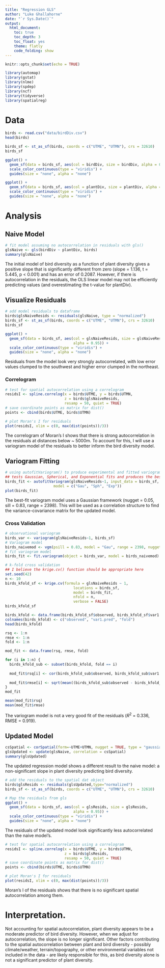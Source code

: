 ```yaml
---
title: "Regression GLS"
author: "Luke Ghallahorne"
date: "`r Sys.Date()`"
output: 
  html_document:
    toc: true
    toc_depth: 3
    toc_float: yes
    theme: flatly
    code_folding: show
---
```


```r
knitr::opts_chunk$set(echo = TRUE)
```

```r
library(automap)
library(gstat)
library(nlme)
library(spdep)
library(ncf)
library(tidyverse)
library(spatialreg)
```

# Data
```r
birds <- read.csv("data/birdDiv.csv")
head(birds)

birds_sf <- st_as_sf(birds, coords = c("UTME", "UTMN"), crs = 32610)
birds_sf
```

```r
ggplot() +
  geom_sf(data = birds_sf, aes(col = birdDiv, size = birdDiv, alpha = 0.95)) +
  scale_color_continuous(type = "viridis") +
  guides(size = "none", alpha = "none")

ggplot() +
  geom_sf(data = birds_sf, aes(col = plantDiv, size = plantDiv, alpha = 0.95)) +
  scale_color_continuous(type = "viridis") +
  guides(size = "none", alpha = "none")
```

# Analysis
## Naive Model

```r
# fit model assuming no autocorrelation in residuals with gls()
glsNaive <- gls(birdDiv ~ plantDiv, birds)
summary(glsNaive)
```

The initial model of bird diversity as a function of plant diversity gives a positive slope that is significantly different from zero (slope = 1.136, t = 5.445, p < 0.001) and has an error of 0.2087. However, if there is autocorrelation in the residuals, the OLS linear model may not be efficiently predicting values (and overestimating the t-value for plantDiv).

## Visualize Residuals

```r
# add model residuals to dataframe
birds$glsNaiveResids <- residuals(glsNaive, type = "normalized")
birds_sf <- st_as_sf(birds, coords = c("UTME", "UTMN"), crs = 32610)
birds_sf
```

```r
ggplot() +
  geom_sf(data = birds_sf, aes(col = glsNaiveResids, size = glsNaiveResids,
                               alpha = 0.95)) +
  scale_color_continuous(type = "viridis") +
  guides(size = "none", alpha = "none")
```

Residuals from the model look very strongly autocorrelated, with low error values clumped to the southwest and higher error clumped in the northeast.

### Correlogram
```r
# test for spatial autocorrelation using a correlogram
residsI <- spline.correlog(x = birds$UTME, y = birds$UTMN,
                           z = birds$glsNaiveResids, 
                           resamp = 50, quiet = TRUE)
# save coordinate points as matrix for dist()
points <- cbind(birds$UTME, birds$UTMN)

# plot Moran's I for residuals
plot(residsI, xlim = c(0, max(dist(points))/3))
```

The correlogram of Moran's I shows that there is strong autocorrelation in the residuals at distances below ~ 5000m. To account for this, I will use a variogram model of the residuals to better inform the bird diversity model.

## Variogram Fitting

```r
# using autofitVariogram() to produce experimental and fitted variogram
## tests Gaussian, Spherical, and Exponential fits and produces the best
birds_fit <- autofitVariogram(glsNaiveResids~1, input_data = birds_sf, 
                      model = c("Gau", "Sph", "Exp"))
plot(birds_fit)

```

The best-fit variogram model uses a Gaussian framework (nugget = 0.05, sill = 0.83, range = 2398). This will be used as a correlation structure to find the variance-covariance matrix for the updated model.

### Cross Validation
```r
# observational variogram
birds_var <- variogram(glsNaiveResids~1, birds_sf)
# Variogram model
birds_naivemod <- vgm(psill = 0.83, model = "Gau", range = 2398, nugget = 0.05)
# fit variogram model
birds_fit <- fit.variogram(object = birds_var, model = birds_naivemod)

# k-fold cross validation
## I believe the krige.cv() function should be appropriate here
set.seed(42)
n <- 10
birds_kfold_sf <- krige.cv(formula = glsNaiveResids ~ 1,
                               locations = birds_sf,
                               model = birds_fit,
                               nfold = n,
                               verbose = FALSE)
birds_kfold_sf
```

```r
birds_kfold <- data.frame(birds_kfold_sf$observed, birds_kfold_sf$var1.pred, birds_kfold_sf$fold)
colnames(birds_kfold) <- c("observed", "var1.pred", "fold")
head(birds_kfold)

rsq <- 1:n
rmse <- 1:n
fold <- 1:n

mod_fit <- data.frame(rsq, rmse, fold)

for (i in 1:n) {
  birds_kfold_sub <- subset(birds_kfold, fold == i)
  
  mod_fit$rsq[i] <- cor(birds_kfold_sub$observed, birds_kfold_sub$var1.pred)^2
  
  mod_fit$rmse[i] <- sqrt(mean((birds_kfold_sub$observed - birds_kfold_sub$var1.pred)^2))
}
mod_fit

mean(mod_fit$rsq)
mean(mod_fit$rmse)
```

The variogram model is not a very good fit of the residuals ($R^2$ = 0.336, RMSE = 0.919).

## Updated Model
```r
csSpatial <- corSpatial(form=~UTME+UTMN, nugget = TRUE, type = "gaussian")
glsUpdated <- update(glsNaive, correlation = csSpatial)
summary(glsUpdated)
```

The updated regression model shows a different result to the naive model: a non-significant slope in plant diversity predicting bird diversity.

```r
# add the residuals to the spatial dat object
birds$glsResids <- residuals(glsUpdated,type="normalized")
birds_sf <- st_as_sf(birds, coords = c("UTME", "UTMN"), crs = 32610)

# Map the residuals from gls
ggplot() +
  geom_sf(data = birds_sf, aes(col = glsResids, size = glsResids,
                               alpha = 0.95)) +
  scale_color_continuous(type = "viridis") +
  guides(size = "none", alpha = "none")
```

The residuals of the updated model look significantly less autocorrelated than the naive model's. 

```r
# test for spatial autocorrelation using a correlogram
residsI <- spline.correlog(x = birds$UTME, y = birds$UTMN,
                           z = birds$glsResids, 
                           resamp = 50, quiet = TRUE)
# save coordinate points as matrix for dist()
points <- cbind(birds$UTME, birds$UTMN)

# plot Moran's I for residuals
plot(residsI, xlim = c(0, max(dist(points))/3))
```

Moran's I of the residuals shows that there is no significant spatial autocorrelation among them.

# Interpretation.
Not accounting for spatial autocorrelation, plant diversity appears to be a moderate predictor of bird diversity. However, when we adjust for autocorrelation, the slope is no longer significant. Other factors contributing to the spatial autocorrelation between plant and bird diversity - possibly climate/weather, terrain/topography, or other environmental variables not included in the data - are likely responsible for this, as bird diversity alone is not a significant predictor of plant diversity. 




